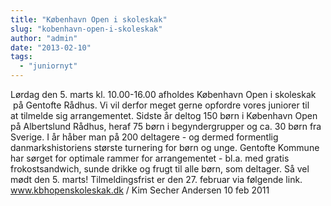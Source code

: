 ```yaml
---
title: "København Open i skoleskak"
slug: "kobenhavn-open-i-skoleskak"
author: "admin"
date: "2013-02-10"
tags: 
  - "juniornyt"
---
```


Lørdag den 5. marts kl. 10.00-16.00 afholdes København Open i skoleskak  på Gentofte Rådhus. Vi vil derfor meget gerne opfordre vores juniorer til at tilmelde sig arrangementet. Sidste år deltog 150 børn i København Open på Albertslund Rådhus, heraf 75 børn i begyndergrupper og ca. 30 børn fra Sverige. I år håber man på 200 deltagere - og dermed formentlig danmarkshistoriens største turnering for børn og unge. Gentofte Kommune har sørget for optimale rammer for arrangementet - bl.a. med gratis frokostsandwich, sunde drikke og frugt til alle børn, som deltager. Så vel mødt den 5. marts! Tilmeldingsfrist er den 27. februar via følgende link. <a href="http://www.kbhopenskoleskak.dk/" target="\_blank">www.kbhopenskoleskak.dk</a> / Kim Secher Andersen 10 feb 2011

